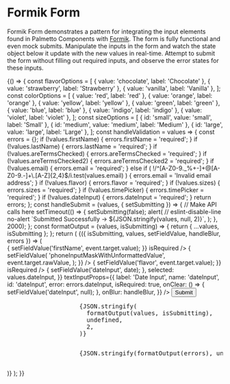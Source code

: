 
<Meta title="Patterns/Formik Form" />

# Formik Form

Formik Form demonstrates a pattern for integrating the input elements found in Palmetto Components with [Formik](https://formik.org/). The form is fully functional and even mock submits. Manipulate the inputs in the form and watch the state object below it update with the new values in real-time. Attempt to submit the form without filling out required inputs, and observe the error states for these inputs.

<Canvas>
  <Story name="Form">
    {() => {
      const flavorOptions = [
        { value: 'chocolate', label: 'Chocolate' },
        { value: 'strawberry', label: 'Strawberry' },
        { value: 'vanilla', label: 'Vanilla' },
      ];
      const colorOptions = [
        { value: 'red', label: 'red' },
        { value: 'orange', label: 'orange' },
        { value: 'yellow', label: 'yellow' },
        { value: 'green', label: 'green' },
        { value: 'blue', label: 'blue' },
        { value: 'indigo', label: 'indigo' },
        { value: 'violet', label: 'violet' },
      ];
      const sizeOptions = [
        { id: 'small', value: 'small', label: 'Small' },
        { id: 'medium', value: 'medium', label: 'Medium' },
        { id: 'large', value: 'large', label: 'Large' },
      ];
      const handleValidation = values => {
        const errors = {};
        if (!values.firstName) {
          errors.firstName = 'required';
        }
        if (!values.lastName) {
          errors.lastName = 'required';
        }
        if (!values.areTermsChecked) {
          errors.areTermsChecked = 'required';
        }
        if (!values.areTermsChecked2) {
          errors.areTermsChecked2 = 'required';
        }
        if (!values.email) {
          errors.email = 'required';
        } else if (
          !/^[A-Z0-9._%+-]+@[A-Z0-9.-]+\.[A-Z]{2,4}$/i.test(values.email)
        ) {
          errors.email = 'Invalid email address';
        }
        if (!values.flavor) {
          errors.flavor = 'required';
        }
        if (!values.sizes) {
          errors.sizes = 'required';
        }
        if (!values.timePicker) {
          errors.timePicker = 'required';
        }
        if (!values.dateInput) {
          errors.dateInput = 'required';
        }
        return errors;
      };
      const handleSubmit = (values, { setSubmitting }) => {
        // Make API calls here
        setTimeout(() => {
          setSubmitting(false);
          alert(
            // eslint-disable-line no-alert
            `Submitted Successfully ->  ${JSON.stringify(values, null, 2)}`,
          );
        }, 2000);
      };
      const formatOutput = (values, isSubmitting) => {
        return { ...values, isSubmitting };
      };
      return (
        <Box maxWidth="500px" margin="lg auto">
          <Formik
            initialValues={{
              firstName: '',
              lastName: '',
              email: '',
              phoneInputMask: '',
              phoneInputMaskWithUnformattedValue: '',
              areTermsChecked: false,
              areTermsChecked2: false,
              flavor: null,
              flavor2: null,
              colors: [],
              sizes: null,
              timePicker: null,
              timePickerNative: null,
              dateInput: '',
            }}
            validate={handleValidation}
            validateOnChange={false}
            onSubmit={handleSubmit}
          >
            {({ isSubmitting, values, setFieldValue, handleBlur, errors }) => (
              <Form>
                <Box childGap="lg">
                  <Field
                    type="text"
                    label="First Name"
                    name="firstName"
                    id="firstName"
                    component={FormikTextInput}
                    // With a custom onChange.
                    // We preserve Formik's convention and relegate state form management back to the user.
                    onChange={event => {
                      setFieldValue('firstName', event.target.value);
                    }}
                    isRequired
                  />
                  <Field
                    type="text"
                    label="Last Name"
                    name="lastName"
                    id="lastName"
                    component={FormikTextInput}
                    isRequired
                  />
                  <Field
                    label="Email"
                    name="email"
                    id="email"
                    component={FormikTextInput}
                    isRequired
                  />
                  <Field
                    label="Phone Input Mask Returning a Formatted Value"
                    name="phoneInputMask"
                    id="phoneInputMask"
                    component={FormikTextInput}
                    inputMask="phone"
                    type="tel"
                  />
                  <Field
                    label="Phone Input Mask Returning an Unformatted Value"
                    name="phoneInputMaskWithUnformattedValue"
                    id="phoneInputMaskWithUnformattedValue"
                    component={FormikTextInput}
                    inputMask="phone"
                    type="tel"
                    onChange={event => {
                      setFieldValue(
                        'phoneInputMaskWithUnformattedValue',
                        event.target.rawValue,
                      );
                    }}
                  />
                  <Field
                    label="Flavor with Custom onChange"
                    name="flavor"
                    id="flavor"
                    options={flavorOptions}
                    component={FormikSelectInputNative}
                    // With a custom onChange.
                    // We preserve Formik's convention and relegate form state management back to the user.
                    onChange={event => {
                      setFieldValue('flavor', event.target.value);
                    }}
                    isRequired
                  />
                  <Field
                    label="Flavor without custom onChange"
                    name="flavor2"
                    id="flavor2"
                    options={flavorOptions}
                    component={FormikSelectInputNative}
                  />
                  <Field
                    label="Multi-select Colors"
                    name="colors"
                    id="colors"
                    isMulti
                    options={colorOptions}
                    component={FormikSelectInput}
                  />
                  <Field
                    label="Describe your perfect meal"
                    name="meal"
                    id="meal"
                    component={FormikTextareaInput}
                  />
                  <Field
                    title="Sizes"
                    name="sizes"
                    id="sizes"
                    options={sizeOptions}
                    component={FormikRadioGroup}
                    isRequired
                  />
                  <Field
                    label="Select Time With Native Select"
                    name="timePicker"
                    id="timePicker"
                    component={FormikTimePickerNative}
                    isRequired
                  />
                  <Field
                    label="Terms and Conditions"
                    name="areTermsChecked"
                    id="areTermsChecked"
                    component={FormikCheckboxInput}
                    isRequired
                  />
                  <Field
                    label="Terms and Conditions Toggle"
                    name="areTermsChecked2"
                    id="areTermsChecked2"
                    component={FormikToggle}
                    isRequired
                  />
                  <DateInput
                    datePickerProps={{
                      onChange: date => {
                        setFieldValue('dateInput', date);
                      },
                      selected: values.dateInput,
                    }}
                    textInputProps={{
                      label: 'Date Input',
                      name: 'dateInput',
                      id: 'dateInput',
                      error: errors.dateInput,
                      isRequired: true,
                      onClear: () => {
                        setFieldValue('dateInput', null);
                      },
                      onBlur: handleBlur,
                    }}
                  />
                  <Button
                    type="submit"
                    className="m-bottom-md"
                    isLoading={isSubmitting}
                  >
                    Submit
                  </Button>
                  <pre>
                    {JSON.stringify(
                      formatOutput(values, isSubmitting),
                      undefined,
                      2,
                    )}
                  </pre>
                  <pre>
                    {JSON.stringify(formatOutput(errors), undefined, 2)}
                  </pre>
                </Box>
              </Form>
            )}
          </Formik>
        </Box>
      );
    }}
  </Story>
</Canvas>
